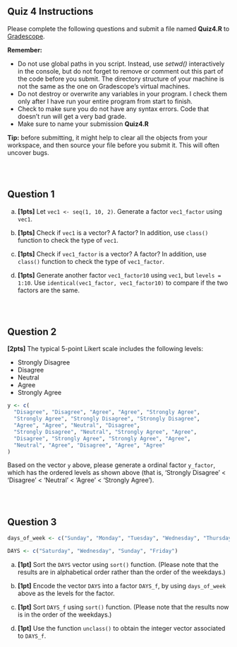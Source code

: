 
## Quiz 4 Instructions

Please complete the following questions and submit a file named **Quiz4.R** to [Gradescope](https://www.gradescope.com/login).

**Remember:**

<!-- -   Do not rename external data files or edit them in any way. In other words, don't modify *data.csv*. Your code won't work properly on my version of that data set, if you do. -->

-   Do not use global paths in you script. Instead, use *setwd()* interactively in the console, but do not forget to remove or comment out this part of the code before you submit. The directory structure of your machine is not the same as the one on Gradescope's virtual machines.
-   Do not destroy or overwrite any variables in your program. I check them only after I have run your entire program from start to finish.
-   Check to make sure you do not have any syntax errors. Code that doesn't run will get a very bad grade.
-   Make sure to name your submission **Quiz4.R**

**Tip:** before submitting, it might help to clear all the objects from your workspace, and then source your file before you submit it. This will often uncover bugs.

::: {style="height:30px;"}
:::

## Question 1

(a) **\[1pts\]** Let `vec1 <- seq(1, 10, 2)`. Generate a factor `vec1_factor` using `vec1`.

<!-- ```{r} -->

<!-- vec1 <- seq(1, 10, 2) -->

<!-- vec1_factor <- factor(vec1) -->

<!-- ``` -->

(b) **\[1pts\]** Check if `vec1` is a vector? A factor? In addition, use `class()` function to check the type of `vec1`.

<!-- ```{r} -->

<!-- is.vector(vec1) -->

<!-- is.factor(vec1) -->

<!-- ``` -->

(c) **\[1pts\]** Check if `vec1_factor` is a vector? A factor? In addition, use `class()` function to check the type of `vec1_factor`.

<!-- ```{r} -->

<!-- is.vector(vec1_factor) -->

<!-- is.factor(vec1_factor) -->

<!-- ``` -->

(d) **\[1pts\]** Generate another factor `vec1_factor10` using `vec1`, but `levels = 1:10`. Use `identical(vec1_factor, vec1_factor10)` to compare if the two factors are the same.

<!-- ```{r} -->

<!-- vec1_factor10 <- factor(vec1, levels = 1:10) -->

<!-- vec1_factor10 -->

<!-- identical(vec1_factor, vec1_factor10) -->

<!-- ``` -->

<!-- (e) Find both the third element of `vec_factor`and save the result as object `v3`. -->

<!-- ```{r} -->

<!-- v3 <- vec1_factor[3] -->

<!-- ``` -->

::: {style="height:30px;"}
:::

## Question 2 

**[2pts]** The typical 5-point Likert scale includes the following levels:

-   Strongly Disagree
-   Disagree
-   Neutral
-   Agree
-   Strongly Agree

```r
y <- c(
  "Disagree", "Disagree", "Agree", "Agree", "Strongly Agree",           
  "Strongly Agree", "Strongly Disagree", "Strongly Disagree", 
  "Agree", "Agree", "Neutral", "Disagree",         
  "Strongly Disagree", "Neutral", "Strongly Agree", "Agree",           
  "Disagree", "Strongly Agree", "Strongly Agree", "Agree",            
  "Neutral", "Agree", "Disagree", "Agree", "Agree"  
)
```

Based on the vector `y` above, please generate a ordinal factor `y_factor`, which has the ordered levels as shown above (that is, 'Strongly Disagree' \< 'Disagree' \< 'Neutral' \< 'Agree' \< 'Strongly Agree').

<!-- ```{r} -->

<!-- likert <- c("Strongly Disagree", "Disagree", "Neutral", "Agree", "Strongly Agree") -->

<!-- y_factor <- factor(y, levels = likert, ordered = TRUE) -->

<!-- y_factor -->

<!-- ``` -->

::: {style="height:30px;"}
:::

## Question 3

```r

days_of_week <- c("Sunday", "Monday", "Tuesday", "Wednesday", "Thursday", "Friday", "Saturday")

DAYS <- c("Saturday", "Wednesday", "Sunday", "Friday")

```

(a) **\[1pt\]** Sort the `DAYS` vector using `sort()` function. (Please note that the results are in alphabetical order rather than the order of the weekdays.)

<!-- ```{r} -->

<!-- sort(DAYS) -->

<!-- ``` -->

(b) **\[1pt\]** Encode the vector `DAYS` into a factor `DAYS_f`, by using `days_of_week` above as the levels for the factor.

<!-- ```{r} -->

<!-- DAYS_f <- factor(DAYS, levels = days_of_week) -->

<!-- ``` -->

(c) **\[1pt\]** Sort `DAYS_f` using `sort()` function. (Please note that the results now is in the order of the weekdays.)

<!-- ```{r} -->

<!-- sort(DAYS_f) -->

<!-- ``` -->

(d) **\[1pt\]** Use the function `unclass()` to obtain the integer vector associated to `DAYS_f`.

<!-- ```{r} -->

<!-- unclass(DAYS_f) -->

<!-- ``` -->
